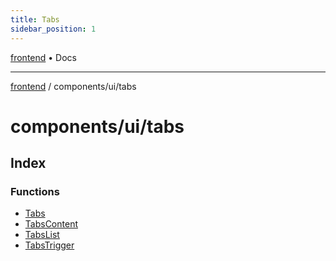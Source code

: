 ```yaml
---
title: Tabs
sidebar_position: 1
---
```


[frontend](./tabs/../../..) • Docs

***

[frontend](./tabs/../../..) / components/ui/tabs

# components/ui/tabs

## Index

### Functions

- [Tabs](./tabs/functions/Tabs)
- [TabsContent](./tabs/functions/TabsContent)
- [TabsList](./tabs/functions/TabsList)
- [TabsTrigger](./tabs/functions/TabsTrigger)

